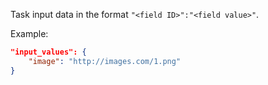 Task input data in the format `"<field ID>":"<field value>"`.

Example:

```json
"input_values": {
    "image": "http://images.com/1.png"
}
```